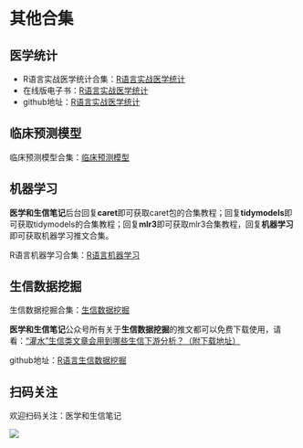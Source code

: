 # 其他合集 

## 医学统计

- R语言实战医学统计合集：[R语言实战医学统计](https://mp.weixin.qq.com/mp/appmsgalbum?__biz=MzUzOTQzNzU0NA==&action=getalbum&album_id=2231476971388059661&scene=126#wechat_redirect)
- 在线版电子书：[R语言实战医学统计](https://ayueme.github.io/R_medical_stat/)
- github地址：[R语言实战医学统计](https://github.com/ayueme/R_medical_stat)

## 临床预测模型

临床预测模型合集：[临床预测模型](https://mp.weixin.qq.com/mp/appmsgalbum?__biz=MzUzOTQzNzU0NA==&action=getalbum&album_id=2393825487539191816&scene=21#wechat_redirect)

## 机器学习

**医学和生信笔记**后台回复**caret**即可获取caret包的合集教程；回复**tidymodels**即可获取tidymodels的合集教程；回复**mlr3**即可获取mlr3合集教程，回复**机器学习**即可获取机器学习推文合集。

R语言机器学习合集：[R语言机器学习](https://mp.weixin.qq.com/mp/appmsgalbum?__biz=MzUzOTQzNzU0NA==&action=getalbum&album_id=2267367379124928515&scene=21#wechat_redirect)

## 生信数据挖掘

生信数据挖掘合集：[生信数据挖掘](https://mp.weixin.qq.com/mp/appmsgalbum?__biz=MzUzOTQzNzU0NA==&action=getalbum&album_id=2255945345983627264&scene=173&from_msgid=2247499322&from_itemidx=1&count=3&nolastread=1#wechat_redirect)

**医学和生信笔记**公众号所有关于**生信数据挖掘**的推文都可以免费下载使用，请看：[“灌水”生信类文章会用到哪些生信下游分析？（附下载地址）](https://mp.weixin.qq.com/s/T3rSmj68Y41w2qIDWRr9Xg)

github地址：[R语言生信数据挖掘](https://github.com/ayueme/R_bioinformatics)

## 扫码关注

欢迎扫码关注：医学和生信笔记

![](figs/46346465dfgdfgd.jpg)
